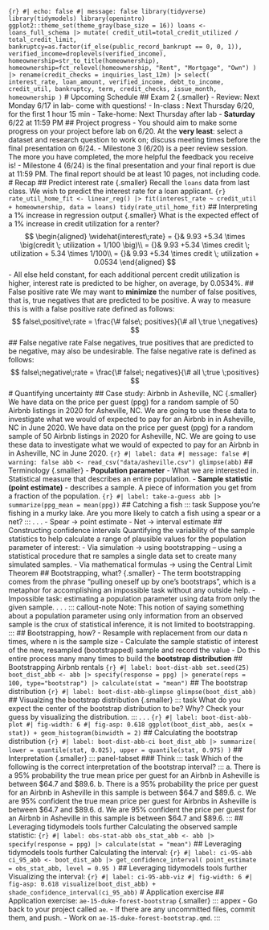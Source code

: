 ```{r} #| echo: false #| message: false library(tidyverse) library(tidymodels) library(openintro) ggplot2::theme_set(theme_gray(base_size = 16)) loans <- loans_full_schema |> mutate( credit_util=total_credit_utilized / total_credit_limit, bankruptcy=as.factor(if_else(public_record_bankrupt == 0, 0, 1)), verified_income=droplevels(verified_income), homeownership=str_to_title(homeownership), homeownership=fct_relevel(homeownership, "Rent", "Mortgage", "Own") ) |> rename(credit_checks = inquiries_last_12m) |> select( interest_rate, loan_amount, verified_income, debt_to_income, credit_util, bankruptcy, term, credit_checks, issue_month, homeownership ) ``` # Upcoming Schedule ## Exam 2 {.smaller} - Review: Next Monday 6/17 in lab- come with questions! - In-class : Next Thursday 6/20, for the first 1 hour 15 min - Take-home: Next Thursday after lab - **Saturday** 6/22 at 11:59 PM ## Project progress - You should aim to make some progress on your project before lab on 6/20. At the **very least**: select a dataset and research question to work on; discuss meeting times before the final presentation on 6/24. - Milestone 3 (6/20) is a peer review session. The more you have completed, the more helpful the feedback you receive is! - Milestone 4 (6/24) is the final presentation and your final report is due at 11:59 PM. The final report should be at least 10 pages, not including code. # Recap ## Predict interest rate {.smaller} Recall the `loans` data from last class. We wish to predict the interest rate for a loan applicant. ```{r} rate_util_home_fit <- linear_reg() |> fit(interest_rate ~ credit_util + homeownership, data = loans) tidy(rate_util_home_fit) ``` ## Interpreting a 1% increase in regression output {.smaller} What is the expected effect of a 1% increase in credit utilization for a renter? $$ \begin{aligned} \widehat{interest\;rate} = {}& 9.93 +5.34 \times \big(credit \; utilization + 1/100 \big)\\ = {}& 9.93 +5.34 \times credit \; utilization + 5.34 \times 1/100\\ = {}& 9.93 +5.34 \times credit \; utilization + 0.0534 \end{aligned} $$ - All else held constant, for each additional percent credit utilization is higher, interest rate is predicted to be higher, on average, by 0.0534%. ## False positive rate We may want to **minimize** the number of false positives, that is, true negatives that are predicted to be positive. A way to measure this is with a false positive rate defined as follows: $$ false\;positive\;rate = \frac{\# false\; positives}{\# all \;true \;negatives} $$ ## False negative rate False negatives, true positives that are predicted to be negative, may also be undesirable. The false negative rate is defined as follows: $$ false\;negative\;rate = \frac{\# false\; negatives}{\# all \;true \;positives} $$ # Quantifying uncertainty ## Case study: Airbnb in Asheville, NC {.smaller} We have data on the price per guest (ppg) for a random sample of 50 Airbnb listings in 2020 for Asheville, NC. We are going to use these data to investigate what we would of expected to pay for an Airbnb in in Asheville, NC in June 2020. We have data on the price per guest (ppg) for a random sample of 50 Airbnb listings in 2020 for Asheville, NC. We are going to use these data to investigate what we would of expected to pay for an Airbnb in in Asheville, NC in June 2020. ```{r} #| label: data #| message: false #| warning: false abb <- read_csv("data/asheville.csv") glimpse(abb) ``` ## Terminology {.smaller} - **Population parameter** - What we are interested in. Statistical measure that describes an entire population. - **Sample statistic (point estimate)** - describes a sample. A piece of information you get from a fraction of the population. ```{r} #| label: take-a-guess abb |> summarize(ppg_mean = mean(ppg)) ``` ## Catching a fish ::: task Suppose you're fishing in a murky lake. Are you more likely to catch a fish using a spear or a net? ::: . . . - Spear $\rightarrow$ point estimate - Net $\rightarrow$ interval estimate ## Constructing confidence intervals Quantifying the variability of the sample statistics to help calculate a range of plausible values for the population parameter of interest: - Via simulation $\rightarrow$ using bootstrapping -- using a statistical procedure that re samples a single data set to create many simulated samples. - Via mathematical formulas $\rightarrow$ using the Central Limit Theorem ## Bootstrapping, what? {.smaller} - The term bootstrapping comes from the phrase "pulling oneself up by one's bootstraps", which is a metaphor for accomplishing an impossible task without any outside help. - Impossible task: estimating a population parameter using data from only the given sample. . . . ::: callout-note Note: This notion of saying something about a population parameter using only information from an observed sample is the crux of statistical inference, it is not limited to bootstrapping. ::: ## Bootstrapping, how? - Resample with replacement from our data n times, where n is the sample size - Calculate the sample statistic of interest of the new, resampled (bootstrapped) sample and record the value - Do this entire process many many times to build the **bootstrap distribution** ## Bootstrapping Airbnb rentals ```{r} #| label: boot-dist-abb set.seed(25) boot_dist_abb <- abb |> specify(response = ppg) |> generate(reps = 100, type="bootstrap") |> calculate(stat = "mean") ``` ## The bootstrap distribution ```{r} #| label: boot-dist-abb-glimpse glimpse(boot_dist_abb) ``` ## Visualzing the bootstrap distribution {.smaller} ::: task What do you expect the center of the bootstrap distribution to be? Why? Check your guess by visualizing the distribution. ::: . . . ```{r} #| label: boot-dist-abb-plot #| fig-width: 6 #| fig-asp: 0.618 ggplot(boot_dist_abb, aes(x = stat)) + geom_histogram(binwidth = 2) ``` ## Calculating the bootstrap distribution ```{r} #| label: boot-dist-abb-ci boot_dist_abb |> summarize( lower = quantile(stat, 0.025), upper = quantile(stat, 0.975) ) ``` ## Interpretation {.smaller} ::: panel-tabset ### Think ::: task Which of the following is the correct interpretation of the bootstrap interval? ::: a. There is a 95% probability the true mean price per guest for an Airbnb in Asheville is between \$64.7 and \$89.6. b. There is a 95% probability the price per guest for an Airbnb in Asheville in this sample is between \$64.7 and \$89.6. c. We are 95% confident the true mean price per guest for Airbnbs in Asheville is between \$64.7 and \$89.6. d. We are 95% confident the price per guest for an Airbnb in Asheville in this sample is between \$64.7 and \$89.6. ::: ## Leveraging tidymodels tools further Calculating the observed sample statistic: ```{r} #| label: obs-stat-abb obs_stat_abb <- abb |> specify(response = ppg) |> calculate(stat = "mean") ``` ## Leveraging tidymodels tools further Calculating the interval: ```{r} #| label: ci-95-abb ci_95_abb <- boot_dist_abb |> get_confidence_interval( point_estimate = obs_stat_abb, level = 0.95 ) ``` ## Leveraging tidymodels tools further Visualizing the interval: ```{r} #| label: ci-95-abb-viz #| fig-width: 6 #| fig-asp: 0.618 visualize(boot_dist_abb) + shade_confidence_interval(ci_95_abb) ``` # Application exercise ## Application exercise: `ae-15-duke-forest-bootstrap` {.smaller} ::: appex - Go back to your project called `ae`. - If there are any uncommitted files, commit them, and push. - Work on `ae-15-duke-forest-bootstrap.qmd`. :::